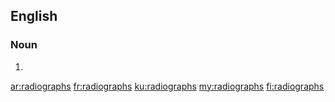 ==English==

===Noun===
{{head|en|noun plural form}}

# {{plural of|radiograph|lang=en}}

[[ar:radiographs]]
[[fr:radiographs]]
[[ku:radiographs]]
[[my:radiographs]]
[[fi:radiographs]]